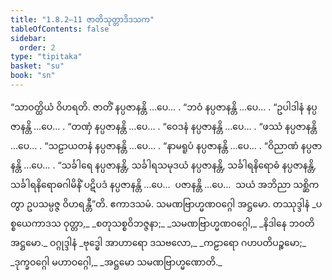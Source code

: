 ```yaml
---
title: "1.8.2–11 ဇာတိသုတ္တာဒိဒသက"
tableOfContents: false
sidebar:
  order: 2
type: "tipitaka"
basket: "su"
book: "sn"
---
```



<DynamicBreadcrumb />

<Division number="72" book="sn" e="ch" v="18" p="290">

<Paragraph number="554" book="sn">
“သာဝတ္ထိယံ ဝိဟရတိ. ဇာတိံ နပ္ပဇာနန္တိ …ပေ… .
</Paragraph>

<Paragraph number="555" book="sn">
“ဘဝံ နပ္ပဇာနန္တိ …ပေ… .
</Paragraph>

<Paragraph number="556" book="sn">
“ဥပါဒါနံ နပ္ပဇာနန္တိ …ပေ… .
</Paragraph>

<Paragraph number="557" book="sn">
“တဏှံ နပ္ပဇာနန္တိ …ပေ… .
</Paragraph>

<Paragraph number="558" book="sn">
“ဝေဒနံ နပ္ပဇာနန္တိ …ပေ… .
</Paragraph>

<Paragraph number="559" book="sn">
“ဖဿံ နပ္ပဇာနန္တိ …ပေ… .
</Paragraph>

<Paragraph number="560" book="sn">
“သဠာယတနံ နပ္ပဇာနန္တိ …ပေ… .
</Paragraph>

<Paragraph number="561" book="sn">
“နာမရူပံ နပ္ပဇာနန္တိ …ပေ… .
</Paragraph>

<Paragraph number="562" book="sn">
“ဝိညာဏံ နပ္ပဇာနန္တိ …ပေ… .
</Paragraph>

<Paragraph number="563" book="sn">
“သင်္ခါရေ နပ္ပဇာနန္တိ, သင်္ခါရသမုဒယံ နပ္ပဇာနန္တိ, သင်္ခါရနိရောဓံ နပ္ပဇာနန္တိ, သင်္ခါရနိရောဓဂါမိနိံ ပဋိပဒံ နပ္ပဇာနန္တိ …ပေ…  ပဇာနန္တိ …ပေ…  သယံ အဘိညာ သစ္ဆိကတွာ ဥပသမ္ပဇ္ဇ ဝိဟရန္တီ”တိ.

</Paragraph>
</Division>

<Paragraph number="564" type="center" book="sn">
ဧကာဒသမံ.



</Paragraph>

<Paragraph number="565" type="center" book="sn">
သမဏဗြာဟ္မဏဝဂ္ဂေါ အဋ္ဌမော.



</Paragraph>

<Paragraph number="566" type="center" book="sn">
တဿုဒ္ဒါနံ


</Paragraph>

<Paragraph number="567" type="verses" book="sn">
_ပစ္စယေကာဒသ ဝုတ္တာ,_  
_စတုသစ္စဝိဘဇ္ဇနာ;_  
_သမဏဗြာဟ္မဏဝဂ္ဂေါ,_  
_နိဒါနေ ဘဝတိ အဋ္ဌမော._  


</Paragraph>

<Paragraph number="568" type="center" book="sn">
ဝဂ္ဂုဒ္ဒါနံ


</Paragraph>

<Paragraph number="569" type="verses" book="sn">
_ဗုဒ္ဓေါ အာဟာရော ဒသဗလော,_  
_ကဠာရော ဂဟပတိပဉ္စမော;_  
_ဒုက္ခဝဂ္ဂေါ မဟာဝဂ္ဂေါ,_  
_အဋ္ဌမော သမဏဗြာဟ္မဏောတိ._
</Paragraph>